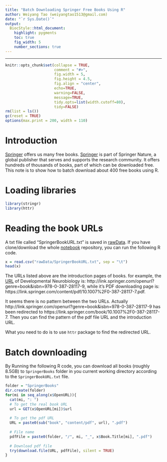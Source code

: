 ```yaml
---
title: "Batch Downloading Springer Free Books Using R"
author: Weiyang Tao (weiyangtao1513@gmail.com)
date: "`r Sys.Date()`"
output: 
  BiocStyle::html_document:
    highlight: pygments
    toc: true
    fig_width: 5
    number_sections: true
---
```

- - - - 
```r
knitr::opts_chunk$set(collapse = TRUE, 
                      comment = "#>", 
                      fig.width = 5, 
                      fig.height = 4.5, 
                      fig.align = "center",
                      echo=TRUE, 
                      warning=FALSE, 
                      message=TRUE, 
                      tidy.opts=list(width.cutoff=80), 
                      tidy=FALSE)
rm(list = ls())
gc(reset = TRUE)
options(max.print = 200, width = 110)
```

# Introduction
[Springer](https://www.springer.com/) offers us many free books.
[Springer](https://www.springer.com/)  is part of Springer Nature, a global 
publisher that serves and supports the research community. It offers hundreds 
of thousands of books, part of which can be downloaded free. This note is to
show how to batch download about 400 free books using R.

# Loading libraries
```r
library(stringr)
library(httr)
```

# Reading the book URLs
A txt file called "SpringerBookURL.txt" is saved in 
[rawData](https://github.com/paodan/notebook/rawData). If you have 
clone/download the whole [notebook](https://github.com/paodan/notebook)
repository, you can run the following R code.
```r
x = read.csv("rawData/SpringerBookURL.txt", sep = "\t")
head(x)
```

The URLs listed above are the introduction pages of books. for example, the 
[URL](http://link.springer.com/openurl?genre=book&isbn=978-0-387-28117-9) of 
Developmental Neurobiology is:
http://link.springer.com/openurl?genre=book&isbn=978-0-387-28117-9,
while it's PDF downloading page is:
https://link.springer.com/content/pdf/10.1007%2F0-387-28117-7.pdf.

It seems there is no pattern between the two URLs. 
Actually http://link.springer.com/openurl?genre=book&isbn=978-0-387-28117-9 has 
been redirected to https://link.springer.com/book/10.1007%2F0-387-28117-7.
Then you can find the pattern of the pdf file URL and the introduction URL.

What you need to do is to use `httr` package to find the redirected URL.

# Batch downloading
By Running the following R code, you can download all books (roughly 8.5GB) to
`SpringerBooks` folder in you current working directory according to the 
`SpringerBookURL.txt` file.
```r
folder = "SpringerBooks"
dir.create(folder)
for(mi in seq_along(x$OpenURL)){
  cat(mi, ": ")
  # To get the real book URL
  url = GET(x$OpenURL[mi])$url
  
  # To get the pdf URL
  URL = paste0(sub("book", "content/pdf", url), ".pdf")
  
  # File name
  pdfFile = paste0(folder, "/", mi, "_", x$Book.Title[mi], ".pdf")
  
  # Download pdf file
  try(download.file(URL, pdfFile), silent = TRUE)
}
```

